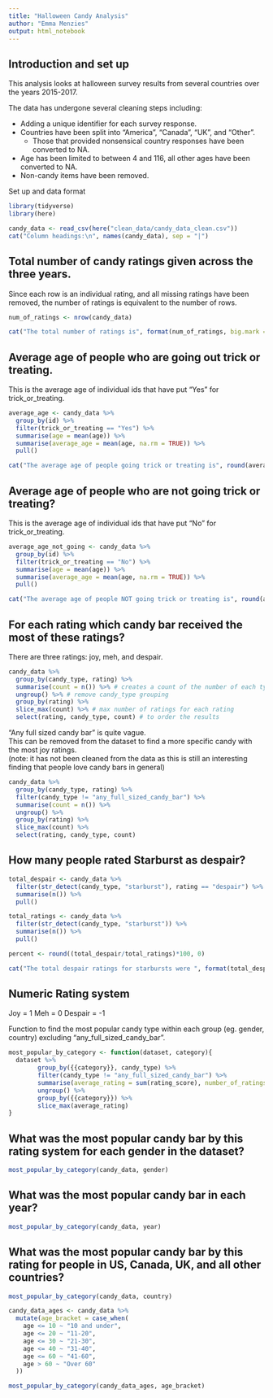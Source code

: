 ```yaml
---
title: "Halloween Candy Analysis"
author: "Emma Menzies"
output: html_notebook
---
```


## Introduction and set up

This analysis looks at halloween survey results from several countries over the years 2015-2017.

The data has undergone several cleaning steps including:  

* Adding a unique identifier for each survey response.  
* Countries have been split into "America", "Canada", "UK", and "Other".   
  + Those that provided nonsensical country responses have been converted to NA.  
* Age has been limited to between 4 and 116, all other ages have been converted to NA.  
* Non-candy items have been removed.  



Set up and data format
```r
library(tidyverse)
library(here)
```

```r
candy_data <- read_csv(here("clean_data/candy_data_clean.csv"))
cat("Column headings:\n", names(candy_data), sep = "|")
```

## Total number of candy ratings given across the three years.
Since each row is an individual rating, and all missing ratings have been removed, the number of ratings is equivalent to the number of rows.
```r
num_of_ratings <- nrow(candy_data)

cat("The total number of ratings is", format(num_of_ratings, big.mark = ","))
```
## Average age of people who are going out trick or treating.
This is the average age of individual ids that have put "Yes" for trick_or_treating.
```r
average_age <- candy_data %>% 
  group_by(id) %>% 
  filter(trick_or_treating == "Yes") %>% 
  summarise(age = mean(age)) %>% 
  summarise(average_age = mean(age, na.rm = TRUE)) %>% 
  pull()

cat("The average age of people going trick or treating is", round(average_age, 0))
```
## Average age of people who are not going trick or treating?
This is the average age of individual ids that have put "No" for trick_or_treating.
```r
average_age_not_going <- candy_data %>% 
  group_by(id) %>% 
  filter(trick_or_treating == "No") %>% 
  summarise(age = mean(age)) %>% 
  summarise(average_age = mean(age, na.rm = TRUE)) %>% 
  pull()

cat("The average age of people NOT going trick or treating is", round(average_age_not_going, 0))
```
## For each rating which candy bar received the most of these ratings?
There are three ratings: joy, meh, and despair. 
```r
candy_data %>%
  group_by(candy_type, rating) %>% 
  summarise(count = n()) %>% # creates a count of the number of each type of ratings each type of candy recieved
  ungroup() %>% # remove candy_type grouping
  group_by(rating) %>% 
  slice_max(count) %>% # max number of ratings for each rating
  select(rating, candy_type, count) # to order the results
```
"Any full sized candy bar" is quite vague.   
This can be removed from the dataset to find a more specific candy with the most joy ratings.  
(note: it has not been cleaned from the data as this is still an interesting finding that people love candy bars in general)
```r
candy_data %>%
  group_by(candy_type, rating) %>% 
  filter(candy_type != "any_full_sized_candy_bar") %>% 
  summarise(count = n()) %>%
  ungroup() %>% 
  group_by(rating) %>% 
  slice_max(count) %>% 
  select(rating, candy_type, count)
```

## How many people rated Starburst as despair?
```r
total_despair <- candy_data %>% 
  filter(str_detect(candy_type, "starburst"), rating == "despair") %>% 
  summarise(n()) %>% 
  pull()

total_ratings <- candy_data %>% 
  filter(str_detect(candy_type, "starburst")) %>% 
  summarise(n()) %>% 
  pull()

percent <- round((total_despair/total_ratings)*100, 0)

cat("The total despair ratings for starbursts were ", format(total_despair, big.mark = ","), ". This was ", percent, "% of the total ratings.", sep = "")
```
## Numeric Rating system
Joy = 1
Meh = 0
Despair = -1

Function to find the most popular candy type within each group (eg. gender, country) excluding "any_full_sized_candy_bar".
```r
most_popular_by_category <- function(dataset, category){
  dataset %>% 
        group_by({{category}}, candy_type) %>% 
        filter(candy_type != "any_full_sized_candy_bar") %>% 
        summarise(average_rating = sum(rating_score), number_of_ratings = n()) %>%
        ungroup() %>% 
        group_by({{category}}) %>% 
        slice_max(average_rating)
}
```


## What was the most popular candy bar by this rating system for each gender in the dataset?
```r
most_popular_by_category(candy_data, gender)
```
## What was the most popular candy bar in each year?
```r
most_popular_by_category(candy_data, year)
```
## What was the most popular candy bar by this rating for people in US, Canada, UK, and all other countries?
```r
most_popular_by_category(candy_data, country)
```

```r
candy_data_ages <- candy_data %>% 
  mutate(age_bracket = case_when(
    age <= 10 ~ "10 and under",
    age <= 20 ~ "11-20",
    age <= 30 ~ "21-30",
    age <= 40 ~ "31-40",
    age <= 60 ~ "41-60",
    age > 60 ~ "Over 60"
  ))

most_popular_by_category(candy_data_ages, age_bracket)
```

